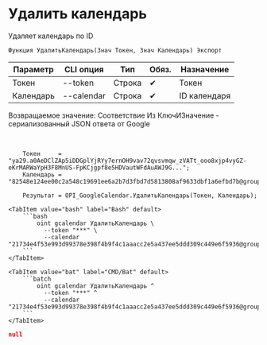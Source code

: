 ﻿---
sidebar_position: 5
---


# Удалить календарь
 Удаляет календарь по ID



`Функция УдалитьКалендарь(Знач Токен, Знач Календарь) Экспорт`

  | Параметр | CLI опция | Тип | Обяз. | Назначение |
  |-|-|-|-|-|
  | Токен | --token | Строка | &#x2714; | Токен |
  | Календарь | --calendar | Строка | &#x2714; | ID календаря |

  
  Возвращаемое значение:   Соответствие Из КлючИЗначение - сериализованный JSON ответа от Google

<br/>




```bsl title="Пример использования для 1С:Предприятие/OneScript"
    Токен     = "ya29.a0AeDClZAp5iDDGplYjRYy7ernOH9vav72qvsvmqw_zVATt_ooo8xjp4vyGZ-eKrMARWaYpH3F8MnUS-FpKCjgpf8e5HDVautWFdAuAWJ9G...";
    Календарь = "82548e124ee00c2a548c19691ee6a2b7d3fbd7d5813808af9633dbf1a6efbd7b@group.calendar.google.com";

    Результат = OPI_GoogleCalendar.УдалитьКалендарь(Токен, Календарь);
```
    

 <Tabs>
  
    <TabItem value="bash" label="Bash" default>
        ```bash
            oint gcalendar УдалитьКалендарь \
              --token "***" \
              --calendar "21734e4f53e993d99378e398f4b9f4c1aaacc2e5a437ee5ddd309c449e6f5936@group.calendar.google.com"
        ```
    </TabItem>
  
    <TabItem value="bat" label="CMD/Bat" default>
        ```batch
            oint gcalendar УдалитьКалендарь ^
              --token "***" ^
              --calendar "21734e4f53e993d99378e398f4b9f4c1aaacc2e5a437ee5ddd309c449e6f5936@group.calendar.google.com"
        ```
    </TabItem>
</Tabs>


```json title="Результат"
null
```
